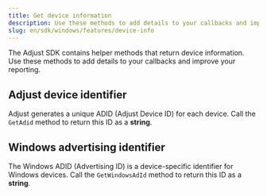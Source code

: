 ```yaml
---
title: Get device information
description: Use these methods to add details to your callbacks and improve your reporting.
slug: en/sdk/windows/features/device-info
---
```


The Adjust SDK contains helper methods that return device information. Use these methods to add details to your callbacks and improve your reporting.

## Adjust device identifier


Adjust generates a unique <Abbr>ADID (Adjust Device ID)</Abbr> for each device. Call the `GetAdid` method to return this ID as a **string**.

<GetAdid />

## Windows advertising identifier


The Windows <Abbr>ADID (Advertising ID)</Abbr> is a device-specific identifier for Windows devices. Call the `GetWindowsAdId` method to return this ID as a **string**.

<GetWindowsAdId />
